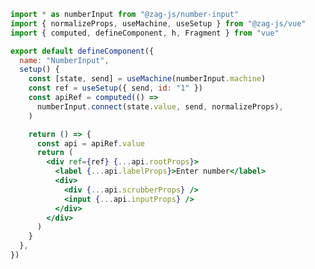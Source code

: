 ```jsx {20}
import * as numberInput from "@zag-js/number-input"
import { normalizeProps, useMachine, useSetup } from "@zag-js/vue"
import { computed, defineComponent, h, Fragment } from "vue"

export default defineComponent({
  name: "NumberInput",
  setup() {
    const [state, send] = useMachine(numberInput.machine)
    const ref = useSetup({ send, id: "1" })
    const apiRef = computed(() =>
      numberInput.connect(state.value, send, normalizeProps),
    )

    return () => {
      const api = apiRef.value
      return (
        <div ref={ref} {...api.rootProps}>
          <label {...api.labelProps}>Enter number</label>
          <div>
            <div {...api.scrubberProps} />
            <input {...api.inputProps} />
          </div>
        </div>
      )
    }
  },
})
```
